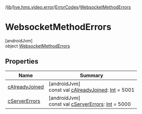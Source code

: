 /[lib](/api-reference/android/v2/home/content)/[live.hms.video.error](../../index)/[ErrorCodes](../index)/[WebsocketMethodErrors](index)

# WebsocketMethodErrors

[androidJvm]\
object [WebsocketMethodErrors](index)

## Properties

| Name                               | Summary                                                                                                                                           |
| ---------------------------------- | ------------------------------------------------------------------------------------------------------------------------------------------------- |
| [cAlreadyJoined](c-already-joined) | [androidJvm]<br />const val [cAlreadyJoined](c-already-joined): [Int](https://kotlinlang.org/api/latest/jvm/stdlib/kotlin/-int/index.html) = 5001 |
| [cServerErrors](c-server-errors)   | [androidJvm]<br />const val [cServerErrors](c-server-errors): [Int](https://kotlinlang.org/api/latest/jvm/stdlib/kotlin/-int/index.html) = 5000   |
